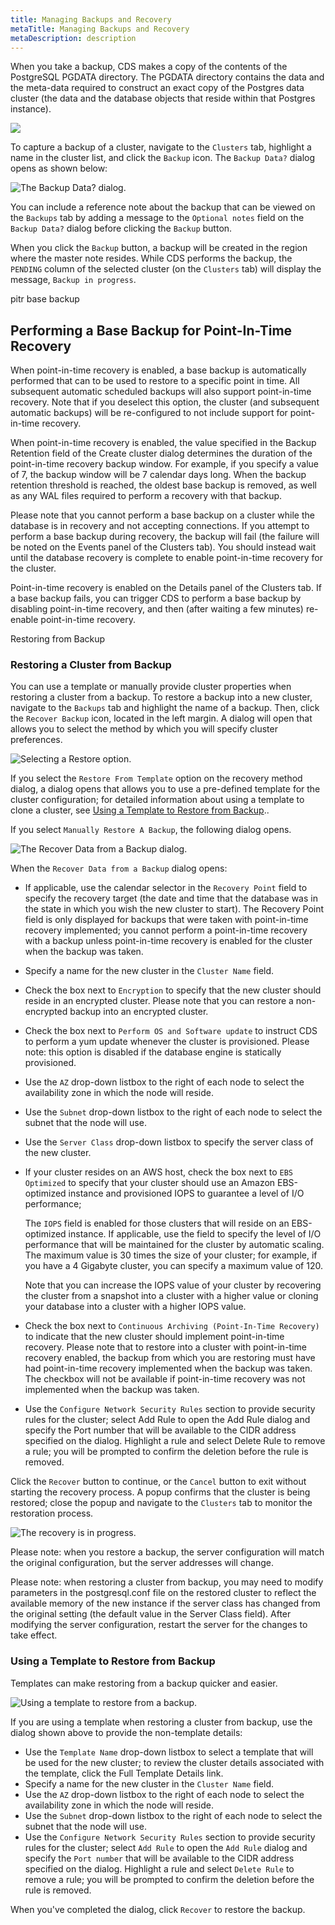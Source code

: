 ```yaml
---
title: Managing Backups and Recovery
metaTitle: Managing Backups and Recovery
metaDescription: description
---
```


When you take a backup, CDS makes a copy of the contents of the
PostgreSQL PGDATA directory. The PGDATA directory contains the data and
the meta-data required to construct an exact copy of the Postgres data
cluster (the data and the database objects that reside within that
Postgres instance).

![](images/cds_managing_backups.png)

To capture a backup of a cluster, navigate to the `Clusters` tab,
highlight a name in the cluster list, and click the `Backup` icon. The
`Backup Data?` dialog opens as shown below:

![*The Backup Data? dialog.*](images/cds_backup_data_dialog.png)

You can include a reference note about the backup that can be viewed on
the `Backups` tab by adding a message to the `Optional notes` field on
the `Backup Data?` dialog before clicking the `Backup` button.

When you click the `Backup` button, a backup will be created in the
region where the master note resides. While CDS performs the backup, the
`PENDING` column of the selected cluster (on the `Clusters` tab) will
display the message, `Backup in progress`.

<div class="index">

pitr base backup

</div>

## Performing a Base Backup for Point-In-Time Recovery

When point-in-time recovery is enabled, a base backup is automatically
performed that can to be used to restore to a specific point in time.
All subsequent automatic scheduled backups will also support
point-in-time recovery. Note that if you deselect this option, the
cluster (and subsequent automatic backups) will be re-configured to not
include support for point-in-time recovery.

When point-in-time recovery is enabled, the value specified in the
Backup Retention field of the Create cluster dialog determines the
duration of the point-in-time recovery backup window. For example, if
you specify a value of 7, the backup window will be 7 calendar days
long. When the backup retention threshold is reached, the oldest base
backup is removed, as well as any WAL files required to perform a
recovery with that backup.

Please note that you cannot perform a base backup on a cluster while the
database is in recovery and not accepting connections. If you attempt to
perform a base backup during recovery, the backup will fail (the failure
will be noted on the Events panel of the Clusters tab). You should
instead wait until the database recovery is complete to enable
point-in-time recovery for the cluster.

Point-in-time recovery is enabled on the Details panel of the Clusters
tab. If a base backup fails, you can trigger CDS to perform a base
backup by disabling point-in-time recovery, and then (after waiting a
few minutes) re-enable point-in-time recovery.

<div class="index">

Restoring from Backup

</div>

### Restoring a Cluster from Backup

You can use a template or manually provide cluster properties when
restoring a cluster from a backup. To restore a backup into a new
cluster, navigate to the `Backups` tab and highlight the name of a
backup. Then, click the `Recover Backup` icon, located in the left
margin. A dialog will open that allows you to select the method by which
you will specify cluster preferences.

![*Selecting a Restore option.*](images/cds_backup_recovery.png)

If you select the `Restore From Template` option on the recovery method
dialog, a dialog opens that allows you to use a pre-defined template for
the cluster configuration; for detailed information about using a
template to clone a cluster, see [Using a Template to Restore from
Backup](#using-a-template-to-restore-from-backup)..

If you select `Manually Restore A Backup`, the following dialog opens.

![*The Recover Data from a Backup
dialog.*](images/cds_manually_restore_backup.png)

When the `Recover Data from a Backup` dialog opens:

  - If applicable, use the calendar selector in the `Recovery Point`
    field to specify the recovery target (the date and time that the
    database was in the state in which you wish the new cluster to
    start). The Recovery Point field is only displayed for backups that
    were taken with point-in-time recovery implemented; you cannot
    perform a point-in-time recovery with a backup unless point-in-time
    recovery is enabled for the cluster when the backup was taken.

  - Specify a name for the new cluster in the `Cluster Name` field.

  - Check the box next to `Encryption` to specify that the new cluster
    should reside in an encrypted cluster. Please note that you can
    restore a non-encrypted backup into an encrypted cluster.

  - Check the box next to `Perform OS and Software update` to instruct
    CDS to perform a yum update whenever the cluster is provisioned.
    Please note: this option is disabled if the database engine is
    statically provisioned.

  - Use the `AZ` drop-down listbox to the right of each node to select
    the availability zone in which the node will reside.

  - Use the `Subnet` drop-down listbox to the right of each node to
    select the subnet that the node will use.

  - Use the `Server Class` drop-down listbox to specify the server class
    of the new cluster.

  - If your cluster resides on an AWS host, check the box next to `EBS
    Optimized` to specify that your cluster should use an Amazon
    EBS-optimized instance and provisioned IOPS to guarantee a level of
    I/O performance;
    
    The `IOPS` field is enabled for those clusters that will reside on
    an EBS-optimized instance. If applicable, use the field to specify
    the level of I/O performance that will be maintained for the cluster
    by automatic scaling. The maximum value is 30 times the size of your
    cluster; for example, if you have a 4 Gigabyte cluster, you can
    specify a maximum value of 120.
    
    Note that you can increase the IOPS value of your cluster by
    recovering the cluster from a snapshot into a cluster with a higher
    value or cloning your database into a cluster with a higher IOPS
    value.

  - Check the box next to `Continuous Archiving (Point-In-Time
    Recovery)` to indicate that the new cluster should implement
    point-in-time recovery. Please note that to restore into a cluster
    with point-in-time recovery enabled, the backup from which you are
    restoring must have had point-in-time recovery implemented when the
    backup was taken. The checkbox will not be available if
    point-in-time recovery was not implemented when the backup was
    taken.

  - Use the `Configure Network Security Rules` section to provide
    security rules for the cluster; select Add Rule to open the Add Rule
    dialog and specify the Port number that will be available to the
    CIDR address specified on the dialog. Highlight a rule and select
    Delete Rule to remove a rule; you will be prompted to confirm the
    deletion before the rule is removed.

Click the `Recover` button to continue, or the `Cancel` button to exit
without starting the recovery process. A popup confirms that the cluster
is being restored; close the popup and navigate to the `Clusters` tab to
monitor the restoration process.

![The recovery is in progress.](images/cds_bakcup_recovering.png)

Please note: when you restore a backup, the server configuration will
match the original configuration, but the server addresses will change.

Please note: when restoring a cluster from backup, you may need to
modify parameters in the postgresql.conf file on the restored cluster to
reflect the available memory of the new instance if the server class has
changed from the original setting (the default value in the Server Class
field). After modifying the server configuration, restart the server for
the changes to take effect.

### Using a Template to Restore from Backup

Templates can make restoring from a backup quicker and easier.

![*Using a template to restore from a
backup.*](images/cds_backup_recovery_template.png)

If you are using a template when restoring a cluster from backup, use
the dialog shown above to provide the non-template details:

  - Use the `Template Name` drop-down listbox to select a template that
    will be used for the new cluster; to review the cluster details
    associated with the template, click the Full Template Details link.
  - Specify a name for the new cluster in the `Cluster Name` field.
  - Use the `AZ` drop-down listbox to the right of each node to select
    the availability zone in which the node will reside.
  - Use the `Subnet` drop-down listbox to the right of each node to
    select the subnet that the node will use.
  - Use the `Configure Network Security Rules` section to provide
    security rules for the cluster; select `Add Rule` to open the `Add
    Rule` dialog and specify the `Port number` that will be available to
    the CIDR address specified on the dialog. Highlight a rule and
    select `Delete Rule` to remove a rule; you will be prompted to
    confirm the deletion before the rule is removed.

When you've completed the dialog, click `Recover` to restore the backup.
